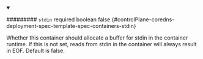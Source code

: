 
<details className="config-field" data-expandable="false" open>
<summary>

######### `stdin` <span className="config-field-required" data-required="false">required</span> <span className="config-field-type">boolean</span> <span className="config-field-default">false</span> <span className="config-field-enum"></span> {#controlPlane-coredns-deployment-spec-template-spec-containers-stdin}

Whether this container should allocate a buffer for stdin in the container runtime. If this
is not set, reads from stdin in the container will always result in EOF.
Default is false.

</summary>



</details>
